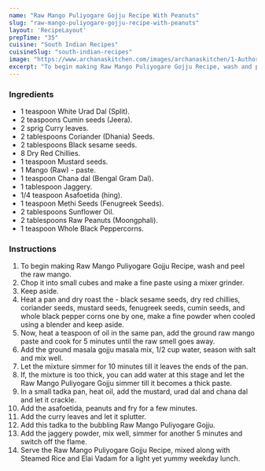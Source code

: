 ---
name: "Raw Mango Puliyogare Gojju Recipe With Peanuts"
slug: "raw-mango-puliyogare-gojju-recipe-with-peanuts"
layout: 'RecipeLayout'
prepTime: "35"
cuisine: "South Indian Recipes"
cuisineSlug: "south-indian-recipes"
image: "https://www.archanaskitchen.com/images/archanaskitchen/1-Author/nithya.anantham/Raw_Mango_Puliogare_Gojju_Recipe_.jpg"
excerpt: "To begin making Raw Mango Puliyogare Gojju Recipe, wash and peel the raw mango"
---

### Ingredients

- 1 teaspoon White Urad Dal (Split).
- 2 teaspoons Cumin seeds (Jeera).
- 2 sprig Curry leaves.
- 2 tablespoons Coriander (Dhania) Seeds.
- 2 tablespoons Black sesame seeds.
- 8 Dry Red Chillies.
- 1 teaspoon Mustard seeds.
- 1 Mango (Raw) - paste.
- 1 teaspoon Chana dal (Bengal Gram Dal).
- 1 tablespoon Jaggery.
- 1/4 teaspoon Asafoetida (hing).
- 1 teaspoon Methi Seeds (Fenugreek Seeds).
- 2 tablespoons Sunflower Oil.
- 2 tablespoons Raw Peanuts (Moongphali).
- 1 teaspoon Whole Black Peppercorns.

### Instructions

1. To begin making Raw Mango Puliyogare Gojju Recipe, wash and peel the raw mango.
1. Chop it into small cubes and make a fine paste using a mixer grinder.
1. Keep aside.
1. Heat a pan and dry roast the - black sesame seeds, dry red chillies, coriander seeds, mustard seeds, fenugreek seeds, cumin seeds, and whole black pepper corns one by one, make a fine powder when cooled using a blender and keep aside.
1. Now, heat a teaspoon of oil in the same pan, add the ground raw mango paste and cook for 5 minutes until the raw smell goes away.
1. Add the ground masala gojju masala mix, 1/2 cup water, season with salt and mix well.
1. Let the mixture simmer for 10 minutes till it leaves the ends of the pan.
1. If, the mixture is too thick, you can add water at this stage and let the Raw Mango Puliyogare Gojju simmer till it becomes a thick paste.
1. In a small tadka pan, heat oil, add the mustard, urad dal and chana dal and let it crackle.
1. Add the asafoetida, peanuts and fry for a few minutes.
1. Add the curry leaves and let it splutter.
1. Add this tadka to the bubbling Raw Mango Puliyogare Gojju.
1. Add the jaggery powder, mix well, simmer for another 5 minutes and switch off the flame.
1. Serve the Raw Mango Puliyogare Gojju Recipe, mixed along with Steamed Rice and Elai Vadam for a light yet yummy weekday lunch.
